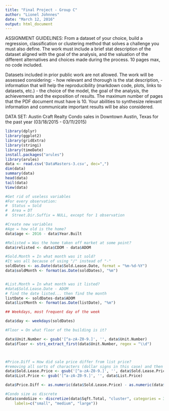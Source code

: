 ```yaml
---
title: "Final Project - Group C"
author: "Lionel Johnnes"
date: "March 12, 2016"
output: html_document
---
```


ASSIGNMENT GUIDELINES:
From a dataset of your choice, build a regression, classification or clustering method that solves a challenge you must also define. The work must include a brief stat description of the dataset aligned with the goal of the analysis, and the valuation of the different alternatives and choices made during the process. 10 pages max, no code included.

Datasets included in prior public work are not allowed. The work will be assessed considering:
- how relevant and thorough is the stat description,
- information that will help the reproducibility (markdown code, plots, links to datasets, etc.)
- the choice of the model,
the goal of the analysis,
the achievements and
the exposition of results.
The maximum number of pages that the PDF document must have is 10. Your abilities to synthesize relevant information and communicate important results will be also considered.

DATA SET:
Austin Craft Realty
Condo sales in Downtown Austin, Texas for the past year (03/18/2015 - 03/11/2015)


```r

library(dplyr)
library(ggplot2)
library(gridExtra)
library(stringi)
library(timeDate)
install.packages("arules")
library(arules)
data <- read.csv('DataMasters-3.csv', dec=",")
dim(data)
summary(data)
head(data)
tail(data)
View(data)

```


```r

#Get rid of useless variables
#For every observation:
#  Status = Sold
#  Area = DT
#  Street.Dir.Suffix = NULL, except for 1 observation

#Create new variables
#Age = how old is the home?
data$age <- 2016 - data$Year.Built

#Relisted = Was the home taken off market at some point?
data$relisted <- data$CDOM - data$ADOM

#Sold.Month = In what month was it sold?
#It was all because of using "/" instead of "-"
soldDates <- as.Date(data$Sold.Lease.Date, format = "%m-%d-%Y")
data$soldMonth <- format(as.Date(soldDates), "%m") 


#List.Month = In what month was it listed?
#data$Sold.Lease.Date - ADOM
# find the date listed... then find the month
listDate <- soldDates-data$ADOM
data$listMonth <- format(as.Date(listDate), "%m")

## Weekdays, most frequent day of the week

data$day <- weekdays(soldDates)

#Floor = On what floor of the building is it?

data$Unit.Number <- gsub('[^a-zA-Z0-9.]', '', data$Unit.Number)
data$floor <- stri_extract_first(data$Unit.Number, regex = "\\d")



#Price.Diff = How did sale price differ from list price?
#removing all sorts of characters (dollar signs in this case) and then changing as numeric 
data$Sold.Lease.Price <- gsub('[^a-zA-Z0-9.]', '', data$Sold.Lease.Price)
data$List.Price <- gsub('[^a-zA-Z0-9.]', '', data$List.Price)

data$Price.Diff <- as.numeric(data$Sold.Lease.Price) - as.numeric(data$List.Price) 

#Condo size as discrete
data$condoSize <- discretize(data$Sqft.Total, "cluster", categories = 3, 
    labels=c("small", "medium", "large"))
```




```r







```




